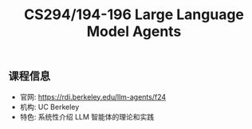 ﻿---
title: "CS294/194-196 Large Language Model Agents"
description: "CS294/194-196 课程相关资料"
---

## 课程信息

- 官网: https://rdi.berkeley.edu/llm-agents/f24
- 机构: UC Berkeley
- 特色: 系统性介绍 LLM 智能体的理论和实践
